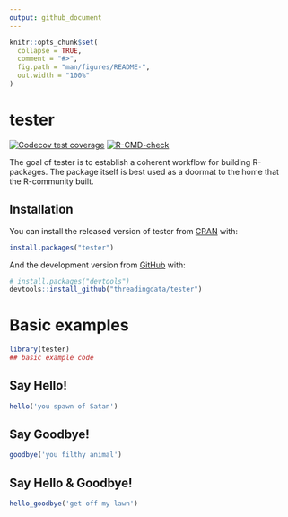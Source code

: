```yaml
---
output: github_document
---
```


<!-- README.md is generated from README.Rmd. Please edit that file -->

```r
knitr::opts_chunk$set(
  collapse = TRUE,
  comment = "#>",
  fig.path = "man/figures/README-",
  out.width = "100%"
)
```

# tester

<!-- badges: start -->
[![Codecov test coverage](https://codecov.io/gh/threadingdata/tester/branch/main/graph/badge.svg)](https://codecov.io/gh/threadingdata/tester?branch=main)
[![R-CMD-check](https://github.com/threadingdata/tester/workflows/R-CMD-check/badge.svg)](https://github.com/threadingdata/tester/actions)
<!-- badges: end -->

The goal of tester is to establish a coherent workflow for building R-packages.  The package itself is best used as a doormat to the home that the R-community built.

## Installation

You can install the released version of tester from [CRAN](https://CRAN.R-project.org) with:

``` r
install.packages("tester")
```

And the development version from [GitHub](https://github.com/) with:

``` r
# install.packages("devtools")
devtools::install_github("threadingdata/tester")
```

# Basic examples

```r
library(tester)
## basic example code
```

## Say Hello!

```r
hello('you spawn of Satan')
```

## Say Goodbye!

```r
goodbye('you filthy animal')
```

## Say Hello & Goodbye!

```r
hello_goodbye('get off my lawn')
```
